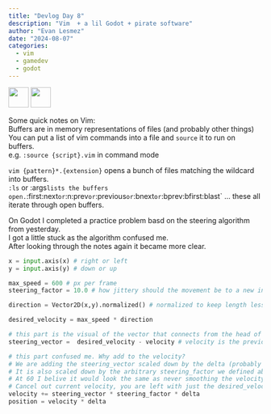 ```yaml
---
title: "Devlog Day 8"
description: "Vim  + a lil Godot + pirate software"
author: "Evan Lesmez"
date: "2024-08-07"
categories:
  - vim
  - gamedev
  - godot 
---
```

<img src="https://creazilla-store.fra1.digitaloceanspaces.com/icons/3254509/vim-icon-md.png" style="height:40px"/>
<img src="https://upload.wikimedia.org/wikipedia/commons/thumb/6/6a/Godot_icon.svg/2048px-Godot_icon.svg.png" style="height:40px"/>

Some quick notes on Vim:  
Buffers are in memory representations of files (and probably other things)  
You can put a list of vim commands into a file and `source` it to run on buffers.  
e.g. `:source {script}.vim` in command mode  

`vim {pattern}*.{extension}` opens a bunch of files matching the wildcard into buffers.  
`:ls` or :args` lists the buffers open.  
`:first` `:next` or `:n`  `:prev` or `:previous` or `:bnext` or `:bprev` `:bfirst` `:blast` ... these all iterate through open buffers.  


On Godot I completed a practice problem basd on the steering algorithm from yesterday.  
I got a little stuck as the algorithm confused me.  
After looking through the notes again it became more clear.  

```py
x = input.axis(x) # right or left
y = input.axis(y) # down or up

max_speed = 600 # px per frame
steering_factor = 10.0 # how jittery should the movement be to a new input

direction = Vector2D(x,y).normalized() # normalized to keep length less than 1

desired_velocity = max_speed * direction

# this part is the visual of the vector that connects from the head of the current velocity to the head of the desired_velocity
steering_vector =  desired_velocity - velocity # velocity is the previous velocity

# this part confused me. Why add to the velocity? 
# We are adding the steering_vector scaled down by the delta (probably 1/60th of a seond given usual 60 FPS) 
# It is also scaled down by the arbitrary steering_factor we defined above. So as long as the steering_factor is less than 60, there should be some smoothing
# At 60 I belive it would look the same as never smoothing the velocity as you are adding the difference between the desired_velocity and the current velocity to the current velocity.
# Cancel out current velocity, you are left with just the desired_velocity
velocity += steering_vector * steering_factor * delta
position = velocity * delta
```



